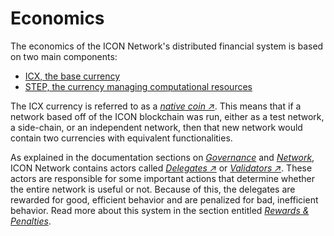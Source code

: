 # Economics

The economics of the ICON Network's distributed financial system is based on two main components:

* [ICX, the base currency](/operate-icon/economics/icx)
* [STEP, the currency managing computational resources](/operate-icon/economics/step)

The ICX currency is referred to as a [_native coin ↗_](https://icon.community/glossary/native-coin/). This means that if a network based off of the ICON blockchain was run, either as a test network, a side-chain, or an independent network, then that new network would contain two currencies with equivalent functionalities.

As explained in the documentation sections on [_Governance_](/operate-icon/governance) and [_Network_](/operate-icon/network), ICON Network contains actors called [_Delegates ↗_](https://icon.community/glossary/delegate/) or [_Validators ↗_](https://icon.community/glossary/validator-node/). These actors are responsible for some important actions that determine whether the entire network is useful or not. Because of this, the delegates are rewarded for good, efficient behavior and are penalized for bad, inefficient behavior. Read more about this system in the section entitled [_Rewards & Penalties_](/operate-icon/economics/rewards-and-penalties).
